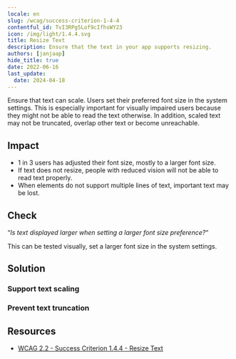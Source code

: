 ```yaml
---
locale: en
slug: /wcag/success-criterion-1-4-4
contentful_id: TvI3RPg5Lof9cIfhsWY23
icon: /img/light/1.4.4.svg
title: Resize Text
description: Ensure that the text in your app supports resizing.
authors: [janjaap]
hide_title: true
date: 2022-06-16
last_update:
  date: 2024-04-18
---
```


<Hero
  title="Resize Text"
  image="/img/light/1.4.4.svg"
  alt="WCAG 1.4.4 icon"
  prefix="Success Criterion 1.4.4"
  suffix="Level AA"
/>

Ensure that text can scale. Users set their preferred font size in the system settings. This is especially important for visually impaired users because they might not be able to read the text otherwise. In addition, scaled text may not be truncated, overlap other text or become unreachable.

## Impact

- 1 in 3 users has adjusted their font size, mostly to a larger font size.
- If text does not resize, people with reduced vision will not be able to read text properly.
- When elements do not support multiple lines of text, important text may be lost.

## Check

“*Is text displayed larger when setting a larger font size preference?*“

This can be tested visually, set a larger font size in the system settings.

## Solution

### Support text scaling

<CodeSample id="text-scale" locale="en"/>

### Prevent text truncation

<CodeSample id="text-truncation" locale="en"/>

## Resources

- [WCAG 2.2 - Success Criterion 1.4.4 - Resize Text](https://www.w3.org/TR/WCAG22/#resize-text)
